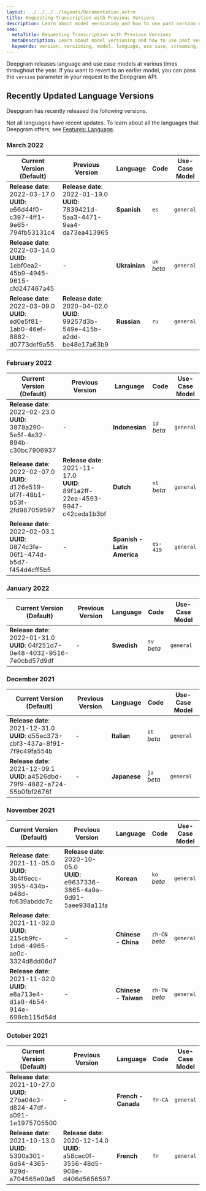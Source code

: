 ```yaml
---
layout: ../../../../layouts/Documentation.astro
title: Requesting Transcription with Previous Versions
description: Learn about model versioning and how to use past version numbers when transcribing audio with Deepgram.
seo:
  metaTitle: Requesting Transcription with Previous Versions
  metaDescription: Learn about model versioning and how to use past version numbers when transcribing audio with Deepgram.
  keywords: version, versioning, model, language, use case, streaming, live streaming, real-time
---
```


Deepgram releases language and use case models at various times throughout the year. If you want to revert to an earlier model, you can pass the `version` parameter in your request to the Deepgram API.

## Recently Updated Language Versions

Deepgram has recently released the following versions.

<Alert type="info">

Not all languages have recent updates. To learn about all the languages that Deepgram offers, see [Features: Language](/documentation/features/language/).

</Alert>

### March 2022

| Current Version (Default)                                                         | Previous Version                                                                  | Language      | Code        | Use-Case Model |
| --------------------------------------------------------------------------------- | --------------------------------------------------------------------------------- | ------------- | ----------- | -------------- |
| **Release date**: 2022-03-17.0<br/>**UUID**: e66d44f0-c397-4ff1-9e65-794fb53131c4 | **Release date**: 2022-01-19.0<br/>**UUID**: 7839421d-5aa3-4471-9aa4-da73ea413965 | **Spanish**   | `es`        | `general`      |
| **Release date**: 2022-03-14.0<br/>**UUID**: 1ebf0ea2-45b9-4945-9615-cfd247467a45 | -                                                                                 | **Ukrainian** | `uk` _beta_ | `general`      |
| **Release date**: 2022-03-09.0<br/>**UUID**: ed0e5f81-1ab0-46ef-8882-d0773def9a55 | **Release date**: 2020-04-02.0<br/>**UUID**: 99257d3b-549e-415b-a2dd-be48e17a63b9 | **Russian**   | `ru`        | `general`      |

### February 2022

| Current Version (Default)                                                         | Previous Version                                                                  | Language                    | Code        | Use-Case Model |
| --------------------------------------------------------------------------------- | --------------------------------------------------------------------------------- | --------------------------- | ----------- | -------------- |
| **Release date**: 2022-02-23.0<br/>**UUID**: 3878a290-5e5f-4a32-894b-c30bc7906937 | -                                                                                 | **Indonesian**              | `id` _beta_ | `general`      |
| **Release date**: 2022-02-07.0<br/>**UUID**: d126e519-bf7f-48b1-b53f-2fd987059597 | **Release date**: 2021-11-17.0<br/>**UUID**: 89f1a2ff-22ea-4593-9947-c42ceda1b3bf | **Dutch**                   | `nl` _beta_ | `general`      |
| **Release date**: 2022-02-03.1<br/>**UUID**: 0874c3fe-06f1-474d-b5d7-f454d4cff5b5 | -                                                                                 | **Spanish - Latin America** | `es-419`    | `general`      |

### January 2022

| Current Version (Default)                                                         | Previous Version | Language    | Code        | Use-Case Model |
| --------------------------------------------------------------------------------- | ---------------- | ----------- | ----------- | -------------- |
| **Release date**: 2022-01-31.0<br/>**UUID**: 04f251d7-0e48-4032-9516-7e0cbd57d9df | -                | **Swedish** | `sv` _beta_ | `general`      |

### December 2021

| Current Version (Default)                                                         | Previous Version | Language     | Code        | Use-Case Model |
| --------------------------------------------------------------------------------- | ---------------- | ------------ | ----------- | -------------- |
| **Release date**: 2021-12-31.0<br/>**UUID**: d55ec373-cbf3-437a-8f91-7f9c49fa554b | -                | **Italian**  | `it` _beta_ | `general`      |
| **Release date**: 2021-12-09.1<br/>**UUID**: a4526dbd-79f9-4882-a724-55b0fbf2676f | -                | **Japanese** | `ja` _beta_ | `general`      |

### November 2021

| Current Version (Default)                                                         | Previous Version                                                                  | Language             | Code           | Use-Case Model |
| --------------------------------------------------------------------------------- | --------------------------------------------------------------------------------- | -------------------- | -------------- | -------------- |
| **Release date**: 2021-11-05.0<br/>**UUID**: 3b4f6ecc-3955-434b-b48d-fc639abddc7c | **Release date**: 2020-10-05.0<br/>**UUID**: e9637336-3865-4a9a-9d91-5aee938a11fa | **Korean**           | `ko` _beta_    | `general`      |
| **Release date**: 2021-11-02.0<br/>**UUID**: 215cb9fc-1db6-4965-ae0c-3324d8dd06d7 | -                                                                                 | **Chinese - China**  | `zh-CN` _beta_ | `general`      |
| **Release date**: 2021-11-02.0<br/>**UUID**: e8a713e4-d1a8-4b54-914e-698cb115d54d | -                                                                                 | **Chinese - Taiwan** | `zh-TW` _beta_ | `general`      |

### October 2021

| Current Version (Default)                                                         | Previous Version                                                                  | Language            | Code    | Use-Case Model |
| --------------------------------------------------------------------------------- | --------------------------------------------------------------------------------- | ------------------- | ------- | -------------- |
| **Release date**: 2021-10-27.0<br/>**UUID**: 27ba04c3-d824-47df-a091-1e1975705500 | -                                                                                 | **French - Canada** | `fr-CA` | `general`      |
| **Release date**: 2021-10-13.0<br/>**UUID**: 5300a301-6d64-4365-929d-a704565e90a5 | **Release date**: 2020-12-14.0<br/>**UUID**: a58cec0f-3556-48d5-908e-d406d5656597 | **French**          | `fr`    | `general`      |
